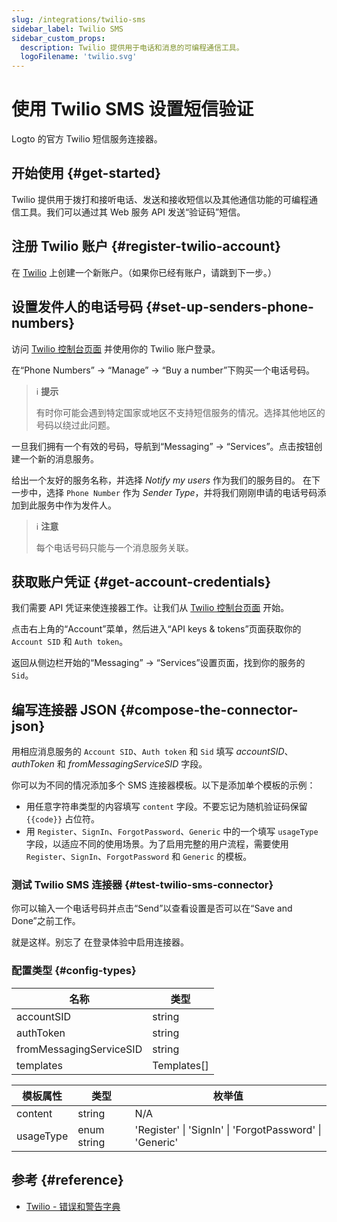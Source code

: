 ```yaml
---
slug: /integrations/twilio-sms
sidebar_label: Twilio SMS
sidebar_custom_props:
  description: Twilio 提供用于电话和消息的可编程通信工具。
  logoFilename: 'twilio.svg'
---
```



# 使用 Twilio SMS 设置短信验证

Logto 的官方 Twilio 短信服务连接器。

<GuideTip />

## 开始使用 \{#get-started}

Twilio 提供用于拨打和接听电话、发送和接收短信以及其他通信功能的可编程通信工具。我们可以通过其 Web 服务 API 发送“验证码”短信。

## 注册 Twilio 账户 \{#register-twilio-account}

在 [Twilio](https://www.twilio.com) 上创建一个新账户。（如果你已经有账户，请跳到下一步。）

## 设置发件人的电话号码 \{#set-up-senders-phone-numbers}

访问 [Twilio 控制台页面](https://console.twilio.com/) 并使用你的 Twilio 账户登录。

在“Phone Numbers” -> “Manage” -> “Buy a number”下购买一个电话号码。

> ℹ️ **提示**
>
> 有时你可能会遇到特定国家或地区不支持短信服务的情况。选择其他地区的号码以绕过此问题。

一旦我们拥有一个有效的号码，导航到“Messaging” -> “Services”。点击按钮创建一个新的消息服务。

给出一个友好的服务名称，并选择 _Notify my users_ 作为我们的服务目的。
在下一步中，选择 `Phone Number` 作为 _Sender Type_，并将我们刚刚申请的电话号码添加到此服务中作为发件人。

> ℹ️ **注意**
>
> 每个电话号码只能与一个消息服务关联。

## 获取账户凭证 \{#get-account-credentials}

我们需要 API 凭证来使连接器工作。让我们从 [Twilio 控制台页面](https://console.twilio.com/) 开始。

点击右上角的“Account”菜单，然后进入“API keys & tokens”页面获取你的 `Account SID` 和 `Auth token`。

返回从侧边栏开始的“Messaging” -> “Services”设置页面，找到你的服务的 `Sid`。

## 编写连接器 JSON \{#compose-the-connector-json}

用相应消息服务的 `Account SID`、`Auth token` 和 `Sid` 填写 _accountSID_、_authToken_ 和 _fromMessagingServiceSID_ 字段。

你可以为不同的情况添加多个 SMS 连接器模板。以下是添加单个模板的示例：

- 用任意字符串类型的内容填写 `content` 字段。不要忘记为随机验证码保留 `{{code}}` 占位符。
- 用 `Register`、`SignIn`、`ForgotPassword`、`Generic` 中的一个填写 `usageType` 字段，以适应不同的使用场景。为了启用完整的用户流程，需要使用 `Register`、`SignIn`、`ForgotPassword` 和 `Generic` 的模板。

### 测试 Twilio SMS 连接器 \{#test-twilio-sms-connector}

你可以输入一个电话号码并点击“Send”以查看设置是否可以在“Save and Done”之前工作。

就是这样。别忘了 <MainSiteUrl href="/connectors/sms-connectors/#enable-phone-number-sign-up-or-sign-in">在登录体验中启用连接器</MainSiteUrl>。

### 配置类型 \{#config-types}

| 名称                    | 类型        |
| ----------------------- | ----------- |
| accountSID              | string      |
| authToken               | string      |
| fromMessagingServiceSID | string      |
| templates               | Templates[] |

| 模板属性  | 类型        | 枚举值                                                  |
| --------- | ----------- | ------------------------------------------------------- |
| content   | string      | N/A                                                     |
| usageType | enum string | 'Register' \| 'SignIn' \| 'ForgotPassword' \| 'Generic' |

## 参考 \{#reference}

- [Twilio - 错误和警告字典](https://www.twilio.com/docs/api/errors)
